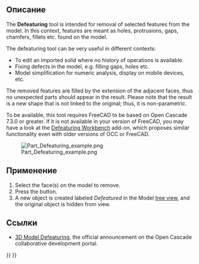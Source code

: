 <languages/>

<div class="mw-translate-fuzzy">
{{Docnav/ru
|[[Part_CheckGeometry/ru|Проверка геометрии]]
|[[Part_FaceColors/ru|Установить цвет]]
|[[Part_Workbench/ru|Верстак Part]]
|IconL=Part_CheckGeometry.svg
|IconR=Part_FaceColors.svg
|IconC=Workbench_Part.svg
}}
</div>

{{GuiCommand
|Name/ru=Удаление элемента
|Name=Part_Defeaturing
|MenuLocation=Деталь → Удаление элемента
|Workbenches=[[Part_Workbench/ru|Part]]
|Version=0.18
|SeeAlso=[[Defeaturing_Workbench/ru|Defeaturing Workbench]], [[Macro_Parametric_Defeaturing/ru|Macro Parametric Defeaturing]]
}}

<span id="Description"></span>
==Описание==

The '''Defeaturing''' tool is intended for removal of selected features from the model. In this context, features are meant as holes, protrusions, gaps, chamfers, fillets etc. found on the model.

The defeaturing tool can be very useful in different contexts:

* To edit an imported solid where no history of operations is available.
* Fixing defects in the model, e.g. filling gaps, holes etc.
* Model simplification for numeric analysis, display on mobile devices, etc.

The removed features are filled by the extension of the adjacent faces, thus no unexpected parts should appear in the result. Please note that the result is a new shape that is not linked to the original; thus, it is non-parametric.

To be available, this tool requires FreeCAD to be based on Open Cascade 7.3.0 or greater. If it is not available in your version of FreeCAD, you may have a look at the [[Defeaturing_Workbench|Defeaturing Workbench]] add-on, which proposes similar functionality even with older versions of OCC or FreeCAD.

[[File:Part Defeaturing example.png]]

<span id="Usage"></span>
==Применение==

# Select the face(s) on the model to remove.
# Press the {{Button|[[Image:Part_Defeaturing.svg|16px]] [[Part_Defeaturing|Defeaturing]]}} button.
# A new object is created labeled ''Defeatured'' in the Model [[Tree_view|tree view]], and the original object is hidden from view.

<span id="Links"></span>
==Ссылки==

* [https://dev.opencascade.org/index.php?q=node/1211 3D Model Defeaturing], the official announcement on the Open Cascade collaborative development portal.


<div class="mw-translate-fuzzy">
{{Docnav/ru
|[[Part_CheckGeometry/ru|Проверка геометрии]]
|[[Part_FaceColors/ru|Установить цвет]]
|[[Part_Workbench/ru|Верстак Part]]
|IconL=Part_CheckGeometry.svg
|IconR=Part_FaceColors.svg
|IconC=Workbench_Part.svg
}}
</div>

{{Part_Tools_navi{{#translation:}}}}
{{Userdocnavi{{#translation:}}}}